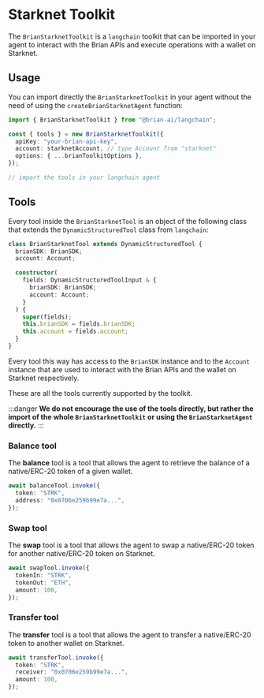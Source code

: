 # Starknet Toolkit

The `BrianStarknetToolkit` is a `langchain` toolkit that can be imported in your agent to interact with the Brian APIs and execute operations with a wallet on Starknet.

## Usage

You can import directly the `BrianStarknetToolkit` in your agent without the need of using the `createBrianStarknetAgent` function:

```typescript
import { BrianStarknetToolkit } from "@brian-ai/langchain";

const { tools } = new BrianStarknetToolkit({
  apiKey: "your-brian-api-key",
  account: starknetAccount, // type Account from "starknet"
  options: { ...brianToolkitOptions },
});

// import the tools in your langchain agent
```

## Tools

Every tool inside the `BrianStarknetTool` is an object of the following class that extends the `DynamicStructuredTool` class from `langchain`:

```typescript
class BrianStarknetTool extends DynamicStructuredTool {
  brianSDK: BrianSDK;
  account: Account;

  constructor(
    fields: DynamicStructuredToolInput & {
      brianSDK: BrianSDK;
      account: Account;
    }
  ) {
    super(fields);
    this.brianSDK = fields.brianSDK;
    this.account = fields.account;
  }
}
```

Every tool this way has access to the `BrianSDK` instance and to the `Account` instance that are used to interact with the Brian APIs and the wallet on Starknet respectively.

These are all the tools currently supported by the toolkit.

:::danger
**We do not encourage the use of the tools directly, but rather the import of the whole `BrianStarknetToolkit` or using the `BrianStarknetAgent` directly.**
:::

### Balance tool

The **balance** tool is a tool that allows the agent to retrieve the balance of a native/ERC-20 token of a given wallet.

```typescript
await balanceTool.invoke({
  token: "STRK",
  address: "0x0706e259b99e7a...",
});
```

### Swap tool

The **swap** tool is a tool that allows the agent to swap a native/ERC-20 token for another native/ERC-20 token on Starknet.

```typescript
await swapTool.invoke({
  tokenIn: "STRK",
  tokenOut: "ETH",
  amount: 100,
});
```

### Transfer tool

The **transfer** tool is a tool that allows the agent to transfer a native/ERC-20 token to another wallet on Starknet.

```typescript
await transferTool.invoke({
  token: "STRK",
  receiver: "0x0706e259b99e7a...",
  amount: 100,
});
```
